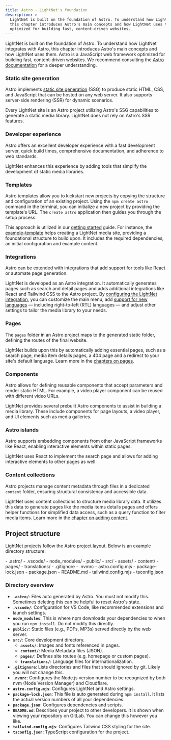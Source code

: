 ```yaml
---
title: Astro - LightNet's foundation
description: >
  LightNet is built on the foundation of Astro. To understand how LightNet integrates with Astro,
  this chapter introduces Astro's main concepts and how LightNet uses them. Astro is a JavaScript web framework
  optimized for building fast, content-driven websites.
---
```




LightNet is built on the foundation of Astro. To understand how LightNet integrates with Astro, 
this chapter introduces Astro's main concepts and how LightNet uses them. Astro is a JavaScript web framework optimized for 
building fast, content-driven websites. We recommend consulting the [Astro documentation](https://docs.astro.build/) for a 
deeper understanding.

### Static site generation

Astro implements [static site generation](/concepts/architecture/) (SSG) to produce static 
HTML, CSS, and JavaScript that can be hosted on any web server. It also supports 
server-side rendering (SSR) for dynamic scenarios.

Every LightNet site is an Astro project utilizing Astro's SSG capabilities to generate a static media library. 
LightNet does not rely on Astro's SSR features.

### Developer experience

Astro offers an excellent developer experience with a fast development server, quick build times, 
comprehensive documentation, and adherence to web standards.

LightNet enhances this experience by adding tools that simplify the development of static media libraries.


### Templates

Astro templates allow you to kickstart new projects by copying the structure and configuration of an existing project. 
Using the `npm create astro` command in the terminal, you can initialize a new project by providing the template's URL. 
The `create astro` application then guides you through the setup process.

This approach is utilized in our [getting started](/start-here/getting-started/) guide. 
For instance, the [example-template](https://github.com/LightNetDev/example-template) helps creating a LightNet media site, 
providing a foundational structure to build upon. It includes the required dependencies, an initial configuration and 
example content.


### Integrations

Astro can be extended with integrations that add support for tools like React or automate page generation.

LightNet is developed as an Astro integration. It automatically generates pages such as search and detail pages and adds 
additional integrations like React and Tailwind CSS to the Astro project. 
By [configuring the LightNet integration](/build/configuration/initialize-configuration), you can customize the main menu, 
add [support for new languages](/build/i18n/fundamentals) — including right-to-left (RTL) languages — and adjust other 
settings to tailor the media library to your needs.



### Pages

The `pages` folder in an Astro project maps to the generated static folder, defining the routes of the final website.

LightNet builds upon this by automatically adding essential pages, such as a search page, media item details pages, a 404 page and 
a redirect to your site's default language. Learn more in the 
[chapters on pages](/build/pages/fundamentals).

### Components

Astro allows for defining reusable components that accept parameters and render static HTML. 
For example, a video player component can be reused with different video URLs.

LightNet provides several prebuilt Astro components to assist in building a media library. 
These include components for page layouts, a video player, and UI elements such as media galleries. 


### Astro islands

Astro supports embedding components from other JavaScript frameworks like React, enabling interactive elements within static pages.

LightNet uses React to implement the search page and allows for adding interactive elements to other pages as well.

### Content collections

Astro projects manage content metadata through files in a dedicated `content` folder, ensuring structural consistency and accessible data.

LightNet uses content collections to structure media library data. 
It utilizes this data to generate pages like the media items details pages and offers helper functions for simplified data access, 
such as a query function to filter media items. Learn more in the [chapter on adding content](/content/fundamentals).


## Project structure

LightNet projects follow the [Astro project layout](https://docs.astro.build/en/basics/project-structure/). Below is an example directory structure:

<FileTree>
- .astro/
- .vscode/
- node_modules/
- public/
- src/
  - assets/
  - content/
  - pages/
  - translations/
- .gitignore
- .nvmrc
- astro.config.mjs
- package-lock.json
- package.json
- README.md
- tailwind.config.mjs
- tsconfig.json
</FileTree>

### Directory overview

- **`.astro/`**: Files auto generated by Astro. You must not modify this. Sometimes deleting this can be helpful to reset Astro's state.
- **`.vscode/`**: Configuration for VS Code, like recommended extensions and launch settings.
- **`node_modules`**: This is where npm downloads your dependencies to when you run `npm install`. Do not modify this directly.
- **`public/`**: Static files (e.g., PDFs, MP3s) served directly by the web server.
- **`src/`**: Core development directory.
  - **`assets/`**: Images and fonts referenced in pages.
  - **`content/`**: Media Metadata files (JSON).
  - **`pages/`**: Defines site routes (e.g. homepage or custom pages).
  - **`translations/`**: Language files for internationalization.
- **`.gitignore`**: Lists directories and files that should ignored by git. Likely you will not change this.
- **`.nvmrc`**: Configures the Node.js version number to be recognized by both nvm (Node Version Manager) and Cloudflare.
- **`astro.config.mjs`**: Configures LightNet and Astro settings.
- **`package-lock.json`**: This file is auto generated during `npm install`. It lists the actual version numbers of all your dependencies.
- **`package.json`**: Configures dependencies and scripts.
- **`README.md`**: Describes your project to other developers. It is shown when viewing your repository on GitLab. You can change this however you like.
- **`tailwind.config.mjs`**: Configures Tailwind CSS styling for the site.
- **`tsconfig.json`**: TypeScript configuration for the project.